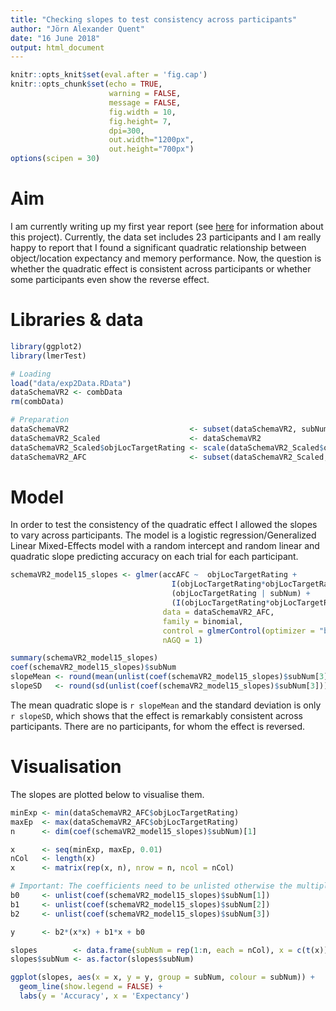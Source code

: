 ```yaml
---
title: "Checking slopes to test consistency across participants"
author: "Jörn Alexander Quent"
date: "16 June 2018"
output: html_document
---
```


```r
knitr::opts_knit$set(eval.after = 'fig.cap')
knitr::opts_chunk$set(echo = TRUE, 
                      warning = FALSE, 
                      message = FALSE,
                      fig.width = 10, 
                      fig.height= 7, 
                      dpi=300, 
                      out.width="1200px", 
                      out.height="700px")
options(scipen = 30)
```

# Aim
I am currently writing up my first year report (see [here](https://jaquent.me/category/project-1/) for information about this project). Currently, the data set includes 23 participants and I am really happy to report that I found a significant quadratic relationship between object/location expectancy and memory performance. Now, the question is whether the quadratic effect is consistent across participants or whether some participants even show the reverse effect. 

# Libraries & data
```r
library(ggplot2)
library(lmerTest)

# Loading 
load("data/exp2Data.RData")
dataSchemaVR2 <- combData
rm(combData)

# Preparation
dataSchemaVR2                           <- subset(dataSchemaVR2, subNum >= 25)
dataSchemaVR2_Scaled                    <- dataSchemaVR2
dataSchemaVR2_Scaled$objLocTargetRating <- scale(dataSchemaVR2_Scaled$objLocTargetRating)
dataSchemaVR2_AFC                       <- subset(dataSchemaVR2_Scaled, dataSchemaVR2_Scaled$resCon != 0)
```


# Model
In order to test the consistency of the quadratic effect I allowed the slopes to vary across participants. The model is a logistic regression/Generalized Linear Mixed-Effects model with a random intercept and random linear and quadratic slope predicting accuracy on each trial for each participant.  

```r
schemaVR2_model15_slopes <- glmer(accAFC ~  objLocTargetRating +
                                    I(objLocTargetRating*objLocTargetRating) +
                                    (objLocTargetRating | subNum) + 
                                    (I(objLocTargetRating*objLocTargetRating) | subNum),
                                  data = dataSchemaVR2_AFC,
                                  family = binomial,
                                  control = glmerControl(optimizer = "bobyqa"),
                                  nAGQ = 1)

summary(schemaVR2_model15_slopes)
coef(schemaVR2_model15_slopes)$subNum
slopeMean <- round(mean(unlist(coef(schemaVR2_model15_slopes)$subNum[3])), 2)
slopeSD   <- round(sd(unlist(coef(schemaVR2_model15_slopes)$subNum[3])), 2)
```

The mean quadratic slope is `r slopeMean` and the standard deviation is only `r slopeSD`, which shows that the effect is remarkably consistent across participants. There are no participants, for whom the effect is reversed. 

# Visualisation
The slopes are plotted below to visualise them. 

```r
minExp <- min(dataSchemaVR2_AFC$objLocTargetRating)
maxEp  <- max(dataSchemaVR2_AFC$objLocTargetRating)
n      <- dim(coef(schemaVR2_model15_slopes)$subNum)[1]

x      <- seq(minExp, maxEp, 0.01)
nCol   <- length(x)
x      <- matrix(rep(x, n), nrow = n, ncol = nCol)

# Important: The coefficients need to be unlisted otherwise the multiplication doesn't work. 
b0     <- unlist(coef(schemaVR2_model15_slopes)$subNum[1])
b1     <- unlist(coef(schemaVR2_model15_slopes)$subNum[2])
b2     <- unlist(coef(schemaVR2_model15_slopes)$subNum[3])

y      <- b2*(x*x) + b1*x + b0

slopes        <- data.frame(subNum = rep(1:n, each = nCol), x = c(t(x)), y = c(t(y)))
slopes$subNum <- as.factor(slopes$subNum)

ggplot(slopes, aes(x = x, y = y, group = subNum, colour = subNum)) + 
  geom_line(show.legend = FALSE) + 
  labs(y = 'Accuracy', x = 'Expectancy')
```